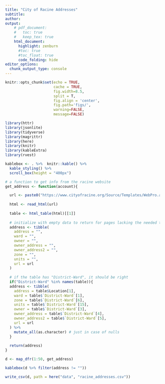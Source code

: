 ```yaml
---
title: "City of Racine Addresses"
subtitle: 
author:
output:
    # pdf_document:
    #   toc: true
    #   keep_tex: true
    html_document:
      highlight: zenburn
      #toc: true
      #toc_float: true
      code_folding: hide
editor_options: 
  chunk_output_type: console
---
```


```r
knitr::opts_chunk$set(echo = TRUE, 
                      cache = TRUE, 
                      fig.width=8.5, 
                      split = T,
                      fig.align = 'center', 
                      fig.path='figs/',
                      warning=FALSE, 
                      message=FALSE)

library(httr)
library(jsonlite)
library(tidyverse)
library(magrittr)
library(here)
library(knitr)
library(kableExtra)
library(rvest)

kablebox <- . %>%  knitr::kable() %>% 
  kable_styling() %>% 
  scroll_box(height = "400px")
```


```r
# a function to get info from the racine website
get_address <- function(account){

  url <- paste0("https://www.cityofracine.org/Source/Templates/WebPro.aspx?AccountNumber=", account)
  
  html <- read_html(url)
  
  table <- html_table(html)[[1]] 
  
  # initialize with empty data to return for pages lacking the needed table
  address <- tibble(
    address = "",
    ward = "",
    owner = "",
    owner_address = "",
    owner_address2 = "",
    zone = "",
    units = "",
    url = url
  )
  
  # if the table has "District-Ward", it should be right
  if("District-Ward" %in% names(table)){
  address <- tibble(
    address = table$Location[1],
    ward = table$`District-Ward`[1],
    zone = table$`District-Ward`[6],
    units = table$`District-Ward`[15],
    owner = table$`District-Ward`[3],
    owner_address = table$`District-Ward`[4],
    owner_address2 = table$`District-Ward`[5],
    url = url
  ) %>% 
    mutate_all(as.character) # just in case of nulls
  }
  
  return(address)
}

d <- map_dfr(1:50, get_address)

kablebox(d %>% filter(address != ""))
```


```r
write_csv(d, path = here("data", "racine_addresses.csv"))
```
